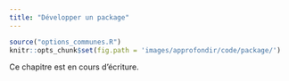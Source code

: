 ```yaml
---
title: "Développer un package"
---
```


```r
source("options_communes.R")
knitr::opts_chunk$set(fig.path = 'images/approfondir/code/package/')
```

<div class="important">
Ce chapitre est en cours d'écriture.
</div>
